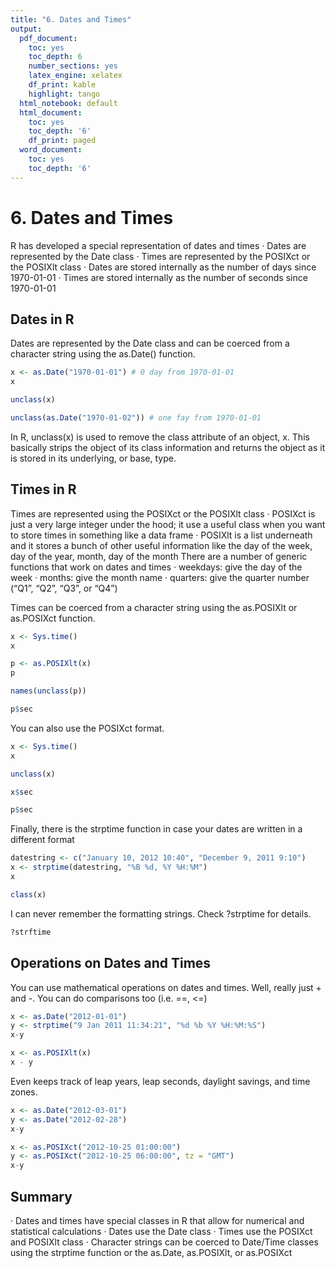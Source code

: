 ```yaml
---
title: "6. Dates and Times"
output:
  pdf_document:
    toc: yes
    toc_depth: 6
    number_sections: yes
    latex_engine: xelatex
    df_print: kable
    highlight: tango
  html_notebook: default
  html_document:
    toc: yes
    toc_depth: '6'
    df_print: paged
  word_document:
    toc: yes
    toc_depth: '6'
---
```


# 6. Dates and Times

R has developed a special representation of dates and times
· Dates are represented by the Date class
· Times are represented by the POSIXct or the POSIXlt class
· Dates are stored internally as the number of days since 1970-01-01
· Times are stored internally as the number of seconds since 1970-01-01

## Dates in R

Dates are represented by the Date class and can be coerced from a character string using the as.Date() function.

```r
x <- as.Date("1970-01-01") # 0 day from 1970-01-01
x
```
```r
unclass(x)
```
```r
unclass(as.Date("1970-01-02")) # one fay from 1970-01-01
```

In R, unclass(x) is used to remove the class attribute of an object, x. This basically strips the object of its class information and returns the object as it is stored in its underlying, or base, type.

## Times in R

Times are represented using the POSIXct or the POSIXlt class
· POSIXct is just a very large integer under the hood; it use a useful class when you want to store
times in something like a data frame
· POSIXlt is a list underneath and it stores a bunch of other useful information like the day of the week, day of the year, month, day of the month
There are a number of generic functions that work on dates and times
· weekdays: give the day of the week
· months: give the month name
· quarters: give the quarter number (“Q1”, “Q2”, “Q3”, or “Q4”)

Times can be coerced from a character string using the as.POSIXlt or as.POSIXct function.

```r
x <- Sys.time()
x
```
```r
p <- as.POSIXlt(x)
p
```
```r
names(unclass(p))
```
```r
p$sec
```
You can also use the POSIXct format.

```r
x <- Sys.time()
x
```
```r
unclass(x)
```

```r
x$sec
```

```r
p$sec
```

Finally, there is the strptime function in case your dates are written in a different format

```r
datestring <- c("January 10, 2012 10:40", "December 9, 2011 9:10")
x <- strptime(datestring, "%B %d, %Y %H:%M")
x
```

```r
class(x)
```

I can never remember the formatting strings. Check ?strptime for details.

```r
?strftime
```

## Operations on Dates and Times

You can use mathematical operations on dates and times. Well, really just + and -. You can do comparisons too (i.e. ==, <=)

```r
x <- as.Date("2012-01-01")
y <- strptime("9 Jan 2011 11:34:21", "%d %b %Y %H:%M:%S")
x-y
```

```r
x <- as.POSIXlt(x)
x - y
```

Even keeps track of leap years, leap seconds, daylight savings, and time zones.

```r
x <- as.Date("2012-03-01") 
y <- as.Date("2012-02-28")
x-y
```
```r
x <- as.POSIXct("2012-10-25 01:00:00")
y <- as.POSIXct("2012-10-25 06:00:00", tz = "GMT")
x-y 
```

## Summary


· Dates and times have special classes in R that allow for numerical and statistical calculations
· Dates use the Date class
· Times use the POSIXct and POSIXlt class
· Character strings can be coerced to Date/Time classes using the strptime function or the as.Date, as.POSIXlt, or as.POSIXct











